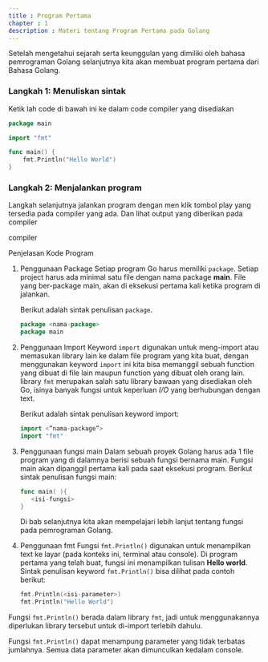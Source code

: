 ---
title : Program Pertama
chapter : 1
description : Materi tentang Program Pertama pada Golang
---

Setelah mengetahui sejarah serta keunggulan yang dimiliki oleh bahasa
pemrograman Golang selanjutnya kita akan membuat program pertama
dari Bahasa Golang.

### Langkah 1: Menuliskan sintak

Ketik lah code di bawah ini ke dalam code compiler yang disediakan

```go
package main

import "fmt"

func main() {
    fmt.Println("Hello World")
}
```

### Langkah 2: Menjalankan program

Langkah selanjutnya jalankan program dengan men klik tombol play yang
tersedia pada compiler yang ada. Dan lihat output yang diberikan pada
compiler

compiler

Penjelasan Kode Program

1. Penggunaan Package
   Setiap program Go harus memiliki `package`. Setiap project harus ada
   minimal satu file dengan nama package **main**. File yang ber-package
   main, akan di eksekusi pertama kali ketika program di jalankan.

   Berikut adalah sintak penulisan `package`.

   ```go
   package <nama-package>
   package main
   ```

2. Penggunaan Import
   Keyword `import` digunakan untuk meng-import atau memasukan
   library lain ke dalam file program yang kita buat, dengan menggunakan keyword
   `import` ini kita bisa memanggil sebuah function yang dibuat di file lain
   maupun function yang dibuat oleh orang lain.
   library `fmt` merupakan salah satu library bawaan yang disediakan oleh
   Go, isinya banyak fungsi untuk keperluan _I/O_ yang berhubungan
   dengan text.

   Berikut adalah sintak penulisan keyword import:

   ```go
   import <”nama-package”>
   import "fmt"
   ```

3. Penggunaan fungsi main
   Dalam sebuah proyek Golang harus ada 1 file program yang di
   dalamnya berisi sebuah fungsi bernama main. Fungsi main akan
   dipanggil pertama kali pada saat eksekusi program.
   Berikut sintak penulisan fungsi main:

   ```go
   func main( ){
      <isi-fungsi>
   }
   ```

   <Callout type='warning'>
   Di bab selanjutnya kita akan mempelajari lebih lanjut tentang fungsi pada pemrograman Golang.
   </Callout>

4. Penggunaan fmt
   Fungsi `fmt.Println()` digunakan untuk menampilkan text ke layar (pada
   konteks ini, terminal atau console). Di program pertama yang telah buat, fungsi ini menampilkan tulisan
   **Hello world**.
   Sintak penulisan keyword `fmt.Println()` bisa dilihat pada contoh berikut:

   ```go
   fmt.Println(<isi-parameter>)
   fmt.Println("Hello World")
   ```

Fungsi `fmt.Println()` berada dalam library `fmt`, jadi untuk
menggunakannya diperlukan library tersebut untuk di-import terlebih
dahulu.

Fungsi `fmt.Println()` dapat menampung parameter yang tidak terbatas
jumlahnya. Semua data parameter akan dimunculkan kedalam console.
